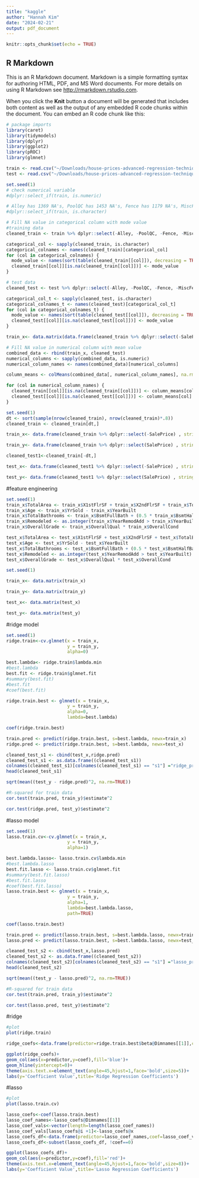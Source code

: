 ```yaml
---
title: "kaggle"
author: "Hannah Kim"
date: "2024-02-21"
output: pdf_document
---
```


```r
knitr::opts_chunk$set(echo = TRUE)
```

## R Markdown

This is an R Markdown document. Markdown is a simple formatting syntax for authoring HTML, PDF, and MS Word documents. For more details on using R Markdown see <http://rmarkdown.rstudio.com>.

When you click the **Knit** button a document will be generated that includes both content as well as the output of any embedded R code chunks within the document. You can embed an R code chunk like this:

```r
# package imports
library(caret)
library(tidymodels)
library(dplyr)
library(ggplot2)
library(pROC)
library(glmnet)
```

```r
train <- read.csv("~/Downloads/house-prices-advanced-regression-techniques/train.csv")
test <- read.csv("~/Downloads/house-prices-advanced-regression-techniques/test.csv")
```

```r
set.seed(1)
# check numerical variable
#dplyr::select_if(train, is.numeric)

# Alley has 1369 NA's, PoolQC has 1453 NA's, Fence has 1179 NA's, MiscFeature has 1406 NA's
#dplyr::select_if(train, is.character) 

# Fill NA value in categorical column with mode value
#training data
cleaned_train <- train %>% dplyr::select(-Alley, -PoolQC, -Fence, -MiscFeature)

categorical_col <- sapply(cleaned_train, is.character)
categorical_colnames <- names(cleaned_train)[categorical_col]
for (col in categorical_colnames) {
  mode_value <- names(sort(table(cleaned_train[[col]]), decreasing = TRUE))[1]
  cleaned_train[[col]][is.na(cleaned_train[[col]])] <- mode_value
}

# test data 
cleaned_test <- test %>% dplyr::select(-Alley, -PoolQC, -Fence, -MiscFeature)

categorical_col_t <- sapply(cleaned_test, is.character)
categorical_colnames_t <- names(cleaned_test)[categorical_col_t]
for (col in categorical_colnames_t) {
  mode_value <- names(sort(table(cleaned_test[[col]]), decreasing = TRUE))[1]
  cleaned_test[[col]][is.na(cleaned_test[[col]])] <- mode_value
}

train_x<- data.matrix(data.frame(cleaned_train %>% dplyr::select(-SalePrice) , stringsAsFactors = FALSE))

# Fill NA value in numerical column with mean value
combined_data <- rbind(train_x, cleaned_test)
numerical_columns <- sapply(combined_data, is.numeric)
numerical_column_names <- names(combined_data)[numerical_columns]

column_means <- colMeans(combined_data[, numerical_column_names], na.rm = TRUE)

for (col in numerical_column_names) {
  cleaned_train[[col]][is.na(cleaned_train[[col]])] <- column_means[col]
  cleaned_test[[col]][is.na(cleaned_test[[col]])] <- column_means[col]
}
```

```r
set.seed(1)
dt <- sort(sample(nrow(cleaned_train), nrow(cleaned_train)*.8))
cleaned_train <- cleaned_train[dt,]

train_x<- data.frame(cleaned_train %>% dplyr::select(-SalePrice) , stringsAsFactors = FALSE)

train_y<- data.frame(cleaned_train %>% dplyr::select(SalePrice) , stringsAsFactors = FALSE)

cleaned_test1<-cleaned_train[-dt,]

test_x<- data.frame(cleaned_test1 %>% dplyr::select(-SalePrice) , stringsAsFactors = FALSE)

test_y<- data.frame(cleaned_test1 %>% dplyr::select(SalePrice) , stringsAsFactors = FALSE)
```

#feature engineering
```r
set.seed(1)
train_x$TotalArea <- train_x$X1stFlrSF + train_x$X2ndFlrSF + train_x$TotalBsmtSF
train_x$Age <- train_x$YrSold - train_x$YearBuilt
train_x$TotalBathrooms <- train_x$BsmtFullBath + (0.5 * train_x$BsmtHalfBath) + train_x$FullBath + (0.5 * train_x$HalfBath)
train_x$Remodeled <- as.integer(train_x$YearRemodAdd > train_x$YearBuilt)
train_x$OverallGrade <- train_x$OverallQual * train_x$OverallCond

test_x$TotalArea <- test_x$X1stFlrSF + test_x$X2ndFlrSF + test_x$TotalBsmtSF
test_x$Age <- test_x$YrSold - test_x$YearBuilt
test_x$TotalBathrooms <- test_x$BsmtFullBath + (0.5 * test_x$BsmtHalfBath) + test_x$FullBath + (0.5 * test_x$HalfBath)
test_x$Remodeled <- as.integer(test_x$YearRemodAdd > test_x$YearBuilt)
test_x$OverallGrade <- test_x$OverallQual * test_x$OverallCond
```

```r
set.seed(1)

train_x<- data.matrix(train_x)

train_y<- data.matrix(train_y)

test_x<- data.matrix(test_x)

test_y<- data.matrix(test_y)
```

#ridge model
```r
set.seed(1)
ridge.train<-cv.glmnet(x = train_x,
                       y = train_y,
                       alpha=0)

best.lambda<- ridge.train$lambda.min
#best.lambda
best.fit <- ridge.train$glmnet.fit
#summary(best.fit)
#best.fit
#coef(best.fit)

ridge.train.best <- glmnet(x = train_x,
                       y = train_y,
                       alpha=0,
                       lambda=best.lambda)

coef(ridge.train.best)

train.pred <- predict(ridge.train.best, s=best.lambda, newx=train_x)
ridge.pred <- predict(ridge.train.best, s=best.lambda, newx=test_x)

cleaned_test_s1 <- cbind(test_x,ridge.pred)
cleaned_test_s1 <- as.data.frame((cleaned_test_s1))
colnames(cleaned_test_s1)[colnames(cleaned_test_s1) == "s1"] ="ridge_pred"
head(cleaned_test_s1)

sqrt(mean((test_y - ridge.pred)^2, na.rm=TRUE))

#R-squared for train data
cor.test(train.pred, train_y)$estimate^2

cor.test(ridge.pred, test_y)$estimate^2
```

#lasso model
```r
set.seed(1)
lasso.train.cv<-cv.glmnet(x = train_x,
                       y = train_y,
                       alpha=1)

best.lambda.lasso<- lasso.train.cv$lambda.min
#best.lambda.lasso
best.fit.lasso <- lasso.train.cv$glmnet.fit
#summary(best.fit.lasso)
#best.fit.lasso
#coef(best.fit.lasso)
lasso.train.best <- glmnet(x = train_x,
                       y = train_y,
                       alpha=1,
                       lambda=best.lambda.lasso,
                       path=TRUE)

coef(lasso.train.best)

train.pred <- predict(lasso.train.best, s=best.lambda.lasso, newx=train_x)
lasso.pred <- predict(lasso.train.best, s=best.lambda.lasso, newx=test_x)

cleaned_test_s2 <- cbind(test_x,lasso.pred)
cleaned_test_s2 <- as.data.frame((cleaned_test_s2)) 
colnames(cleaned_test_s2)[colnames(cleaned_test_s2) == "s1"] ="lasso_pred"
head(cleaned_test_s2)

sqrt(mean((test_y - lasso.pred)^2, na.rm=TRUE))

#R-squared for train data
cor.test(train.pred, train_y)$estimate^2

cor.test(lasso.pred, test_y)$estimate^2
```

#ridge
```r
#plot
plot(ridge.train)

ridge_coefs<-data.frame(predictor=ridge.train.best$beta@Dimnames[[1]],coef=ridge.train.best$beta@x)

ggplot(ridge_coefs)+
geom_col(aes(x=predictor,y=coef),fill='blue')+
geom_hline(yintercept=0)+
theme(axis.text.x=element_text(angle=45,hjust=1,face='bold',size=5))+
labs(y='Coefficient Value',title='Ridge Regression Coefficients')
```

#lasso
```r
#plot
plot(lasso.train.cv)

lasso_coefs<-coef(lasso.train.best)
lasso_coef_names<-lasso_coefs@Dimnames[[1]]
lasso_coef_vals<-vector(length=length(lasso_coef_names))
lasso_coef_vals[lasso_coefs@i +1]<-lasso_coefs@x
lasso_coefs_df<-data.frame(predictor=lasso_coef_names,coef=lasso_coef_vals)
lasso_coefs_df<-subset(lasso_coefs_df, !coef==0)

ggplot(lasso_coefs_df)+
geom_col(aes(x=predictor,y=coef),fill='red')+
theme(axis.text.x=element_text(angle=45,hjust=1,face='bold',size=8))+
labs(y='Coefficient Value',title='Lasso Regression Coefficients')
```

